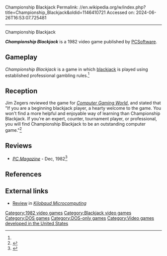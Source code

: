 Championship Blackjack
Permalink: //en.wikipedia.org/w/index.php?title=Championship_Blackjack&oldid=1146410721
Accessed on: 2024-06-26T16:53:07.725481



------
Championship Blackjack
{{Short description|1982 gambling video game}}
{{Orphan|date=March 2023}}

{{Infobox video game
| collapsible = 
| state = 
| italic title = 
| title = Championship Blackjack
| image = ChampionshipBlackjack cover.png
| alt = 
| caption = 
| developer = [[PCSoftware]]
| publisher = [[PCSoftware]]
| series = 
| engine = 
| platforms = 
| released = 1982
| genre = 
| modes = 
}}
'''''Championship Blackjack''''' is a 1982 video game published by [[PCSoftware]].

==Gameplay==
''Championship Blackjack'' is a game in which [[blackjack]] is played using established professional gambling rules.<ref name="CGW9"/>

==Reception==
Jim Zegers reviewed the game for ''[[Computer Gaming World]]'', and stated that "If you are a beginning blackjack player, a hearty welcome to the game. You won't find a more helpful and enjoyable way of learning than Championship Blackjack. If you're an expert, counter, tournament player, or professional, you will find Championship Blackjack to be an outstanding computer game."<ref name="CGW9">{{cite magazine |last=Zegers |first=Jim |title=Micro-Reviews |magazine=Computer Gaming World |date=Mar–Apr 1983 |volume=1 |issue=9 |pages=41}}</ref>

==Reviews==
*''[[PC Magazine]]'' - Dec, 1982<ref>{{Cite web|url=https://archive.org/details/PC-Mag-1982-12/page/n171/mode/2up|title = PC Mag 1982-12|date = December 1982}}</ref>

==References==
{{Reflist}}

==External links==
*[https://archive.org/details/kilobaudmagazine-1983-05/page/n9/mode/2up Review] in ''[[Kilobaud Microcomputing]]''

[[Category:1982 video games]]
[[Category:Blackjack video games]]
[[Category:DOS games]]
[[Category:DOS-only games]]
[[Category:Video games developed in the United States]]